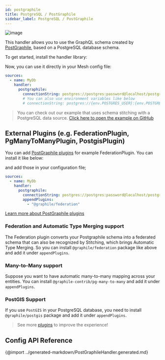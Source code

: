 ```yaml
---
id: postgraphile
title: PostgreSQL / PostGraphile
sidebar_label: PostgreSQL / PostGraphile
---
```

![image](https://user-images.githubusercontent.com/20847995/79219670-5ae06300-7e5b-11ea-81f1-d0c08a884607.png)

This handler allows you to use the GraphQL schema created by [PostGraphile](https://graphile.org/postgraphile), based on a PostgreSQL database schema.

To get started, install the handler library:

<PackageInstall packages="@graphql-mesh/postgraphile" />

Now, you can use it directly in your Mesh config file:

```yml
sources:
  - name: MyDb
    handler:
      postgraphile:
        connectionString: postgres://postgres:password@localhost/postgres
        # You can also use environment variables like below
        # connectionString: postgres://{env.POSTGRES_USER}:{env.POSTGRES_PASSWORD}@localhost/postgres
```

> You can check out our example that uses schema stitching with a PostgreSQL data source.
[Click here to open the example on GitHub](https://github.com/Urigo/graphql-mesh/tree/master/examples/postgres-geodb)

## External Plugins (e.g. FederationPlugin, PgManyToManyPlugin, PostgisPlugin)
You can add [PostGraphile plugins](https://graphile.org/postgraphile/community-plugins) for example FederationPlugin. You can install it like below:

<PackageInstall packages="@graphile/federation" />

and add those in your configuration file;

```yml
sources:
  - name: MyDb
    handler:
      postgraphile:
        connectionString: postgres://postgres:password@localhost/postgres
        appendPlugins:
          - "@graphile/federation"
```

[Learn more about PostGraphile plugins](https://graphile.org/postgraphile/extending)

### Federation and Automatic Type Merging support
The Federation plugin converts your Postgraphile schema into a federated schema that can also be recognized by Stitching, which brings Automatic Type Merging. So you can install `@graphile/federation` package like above and add it under `appendPlugins`.

### Many-to-Many support
Suppose you want to have automatic many-to-many mapping across your entities. You can install `@graphile-contrib/pg-many-to-many` and add it under `appendPlugins`.

<PackageInstall packages="@graphile-contrib/pg-many-to-many" />

### PostGIS Support
If you use `PostGIS` in your PostgreSQL database, you need to install `@graphile/postgis` package and add it under `appendPlugins`.

<PackageInstall packages="@graphile/postgis" />

> See more [plugins](https://graphile.org/postgraphile/community-plugins) to improve the experience!

## Config API Reference

{@import ../generated-markdown/PostGraphileHandler.generated.md}
